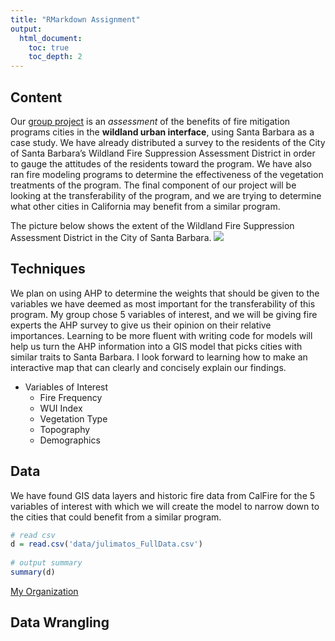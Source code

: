 ```yaml
---
title: "RMarkdown Assignment"
output:
  html_document:
    toc: true
    toc_depth: 2
---
```


## Content
  
  Our [group project](http://sbfire.weebly.com/) is an *assessment* of the benefits of fire mitigation programs cities in the **wildland urban interface**, using Santa Barbara as a case study. We have already distributed a survey to the residents of the City of Santa Barbara's Wildland Fire Suppression Assessment District in order to gauge the attitudes of the residents toward the program. We have also ran fire modeling programs to determine the effectiveness of the vegetation treatments of the program. The final component of our project will be looking at the transferability of the program, and we are trying to determine what other cities in California may benefit from a similar program. 
  
  The picture below shows the extent of the Wildland Fire Suppression Assessment District in the City of Santa Barbara.
  ![](images/julimatos_WFSAD.png)
  
        
## Techniques
        
  We plan on using AHP to determine the weights that should be given to the variables we have deemed as most important for the transferability of this program. My group chose 5 variables of interest, and we will be giving fire experts the AHP survey to give us their opinion on their relative importances. Learning to be more fluent with writing code for models will help us turn the AHP information into a GIS model that picks cities with similar traits to Santa Barbara. I look forward to learning how to make an interactive map that can clearly and concisely explain our findings.
  
  * Variables of Interest
    + Fire Frequency
    + WUI Index
    + Vegetation Type
    + Topography
    + Demographics
        
## Data
  
  We have found GIS data layers and historic fire data from CalFire for       the 5 variables of interest with which we will create the model to narrow down to the cities that could benefit from a similar program.
  
```r
# read csv
d = read.csv('data/julimatos_FullData.csv')
      
# output summary
summary(d)
```

[My Organization](http://fire-mitigation.github.io/)


## Data Wrangling

